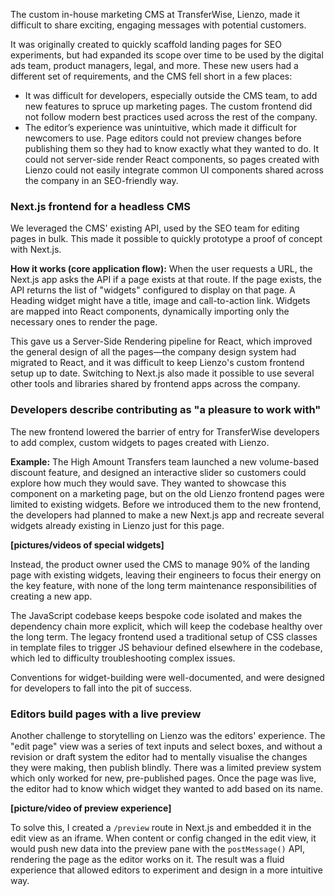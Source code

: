 
<Project
  title="Lienzo"
  description="I initiated and led a project to share exciting, engaging messages with potential customers by separating the frontend and backend of TransferWise’s marketing CMS. This made it easier for developers to contribute new widgets and improved the editor's experience, as well as freshened up the design of landing pages with the latest from the company design system.">
<Container>
<TwoUp title="Context">

The custom in-house marketing CMS at TransferWise, Lienzo, made it difficult to share exciting, engaging messages with potential customers.

It was originally created to quickly scaffold landing pages for SEO experiments, but had expanded its scope over time to be used by the digital ads team, product managers, legal, and more. These new users had a different set of requirements, and the CMS fell short in a few places:

- It was difficult for developers, especially outside the CMS team, to add new features to spruce up marketing pages. The custom frontend did not follow modern best practices used across the rest of the company.
- The editor’s experience was unintuitive, which made it difficult for newcomers to use. Page editors could not preview changes before publishing them so they had to know exactly what they wanted to do.
It could not server-side render React components, so pages created with Lienzo could not easily integrate common UI components shared across the company in an SEO-friendly way.

</TwoUp>
<TwoUp title="Outcomes">

### Next.js frontend for a headless CMS

We leveraged the CMS' existing API, used by the SEO team for editing pages in bulk. This made it possible to quickly prototype a proof of concept with Next.js.

**How it works (core application flow):**
When the user requests a URL, the Next.js app asks the API if a page exists at that route. If the page exists, the API returns the list of "widgets" configured to display on that page. A Heading widget might have a title, image and call-to-action link. Widgets are mapped into React components, dynamically importing only the necessary ones to render the page.

This gave us a Server-Side Rendering pipeline for React, which improved the general design of all the pages—the company design system had migrated to React, and it was difficult to keep Lienzo's custom frontend setup up to date. Switching to Next.js also made it possible to use several other tools and libraries shared by frontend apps across the company.

### Developers describe contributing as "a pleasure to work with"

The new frontend lowered the barrier of entry for TransferWise developers to add complex, custom widgets to pages created with Lienzo. 

**Example:**
The High Amount Transfers team launched a new volume-based discount feature, and designed an interactive slider so customers could explore how much they would save. They wanted to showcase this component on a marketing page, but on the old Lienzo frontend pages were limited to existing widgets. Before we introduced them to the new frontend, the developers had planned to make a new Next.js app and recreate several widgets already existing in Lienzo just for this page.

__[pictures/videos of special widgets]__

Instead, the product owner used the CMS to manage 90% of the landing page with existing widgets, leaving their engineers to focus their energy on the key feature, with none of the long term maintenance responsibilities of creating a new app.

The JavaScript codebase keeps bespoke code isolated and makes the dependency chain more explicit, which will keep the codebase healthy over the long term. The legacy frontend used a traditional setup of CSS classes in template files to trigger JS behaviour defined elsewhere in the codebase, which led to difficulty troubleshooting complex issues.

Conventions for widget-building were well-documented, and were designed for developers to fall into the pit of success.

### Editors build pages with a live preview

Another challenge to storytelling on Lienzo was the editors' experience. The "edit page" view was a series of text inputs and select boxes, and without a revision or draft system the editor had to mentally visualise the changes they were making, then publish blindly. There was a limited preview system which only worked for new, pre-published pages. Once the page was live, the editor had to know which widget they wanted to add based on its name.

__[picture/video of preview experience]__

To solve this, I created a `/preview` route in Next.js and embedded it in the edit view as an iframe. When content or config changed in the edit view, it would push new data into the preview pane with the `postMessage()` API, rendering the page as the editor works on it. The result was a fluid experience that allowed editors to experiment and design in a more intuitive way.


</TwoUp>
</Container>
</Project>